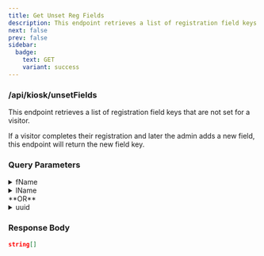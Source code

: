 ```yaml
---
title: Get Unset Reg Fields
description: This endpoint retrieves a list of registration field keys that are not set for a visitor.
next: false
prev: false
sidebar:
  badge:
    text: GET
    variant: success
---
```





### <Badge text="GET" variant="success" size="large"/> /api/kiosk/unsetFields
This endpoint retrieves a list of registration field keys that are not set for a visitor.

If a visitor completes their registration and later the admin adds a new field, this endpoint will return the new field key.


### Query Parameters
<details>
    <summary>fName</summary>
    First name of the visitor.
</details>
<details>
    <summary>lName</summary>
    Last name of the visitor.
</details>
**OR**
<details>
    <summary>uuid</summary>
    UUID of the plastic access card.
    :::note
    This feature may not be enabled for your system.
    :::
</details>


### Response Body
```json
string[]
```
